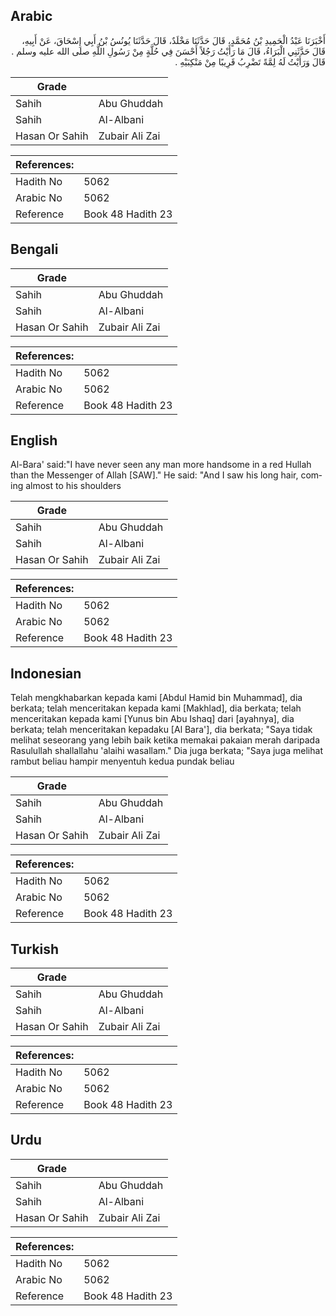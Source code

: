 ## Arabic


<div dir="rtl" lang="ar" style={{fontSize:'larger',backgroundColor:'#f8f9fa',padding:20}}>
أَخْبَرَنَا عَبْدُ الْحَمِيدِ بْنُ مُحَمَّدٍ، قَالَ حَدَّثَنَا مَخْلَدٌ، قَالَ حَدَّثَنَا يُونُسُ بْنُ أَبِي إِسْحَاقَ، عَنْ أَبِيهِ، قَالَ حَدَّثَنِي الْبَرَاءُ، قَالَ مَا رَأَيْتُ رَجُلاً أَحْسَنَ فِي حُلَّةٍ مِنْ رَسُولِ اللَّهِ صلى الله عليه وسلم ‏.‏ قَالَ وَرَأَيْتُ لَهُ لِمَّةً تَضْرِبُ قَرِيبًا مِنْ مَنْكِبَيْهِ ‏.‏
</div>
<div style={{backgroundColor:'#f8f9fa',padding:20, marginBottom: 10}}><table> <thead> <tr> <th>Grade</th> <th></th> </tr> </thead> <tbody> <tr><td>Sahih</td><td>Abu Ghuddah</td></tr><tr><td>Sahih</td><td>Al-Albani</td></tr><tr><td>Hasan Or Sahih</td><td>Zubair Ali Zai</td></tr></tbody></table><table> <thead> <tr> <th>References:</th> <th></th> </tr> </thead> <tbody><tr><td>Hadith No</td><td>5062</td></tr><tr><td>Arabic No</td><td>5062</td></tr><tr><td>Reference</td><td>Book 48 Hadith 23</td></tr></tbody></table></div>

## Bengali


<div dir="ltr" lang="bn" style={{fontSize:'larger',backgroundColor:'#f8f9fa',padding:20}}>

</div>
<div style={{backgroundColor:'#f8f9fa',padding:20, marginBottom: 10}}><table> <thead> <tr> <th>Grade</th> <th></th> </tr> </thead> <tbody> <tr><td>Sahih</td><td>Abu Ghuddah</td></tr><tr><td>Sahih</td><td>Al-Albani</td></tr><tr><td>Hasan Or Sahih</td><td>Zubair Ali Zai</td></tr></tbody></table><table> <thead> <tr> <th>References:</th> <th></th> </tr> </thead> <tbody><tr><td>Hadith No</td><td>5062</td></tr><tr><td>Arabic No</td><td>5062</td></tr><tr><td>Reference</td><td>Book 48 Hadith 23</td></tr></tbody></table></div>

## English


<div dir="ltr" lang="en" style={{fontSize:'larger',backgroundColor:'#f8f9fa',padding:20}}>
Al-Bara' said:"I have never seen any man more handsome in a red Hullah than the Messenger of Allah [SAW]." He said: "And I saw his long hair, coming almost to his shoulders
</div>
<div style={{backgroundColor:'#f8f9fa',padding:20, marginBottom: 10}}><table> <thead> <tr> <th>Grade</th> <th></th> </tr> </thead> <tbody> <tr><td>Sahih</td><td>Abu Ghuddah</td></tr><tr><td>Sahih</td><td>Al-Albani</td></tr><tr><td>Hasan Or Sahih</td><td>Zubair Ali Zai</td></tr></tbody></table><table> <thead> <tr> <th>References:</th> <th></th> </tr> </thead> <tbody><tr><td>Hadith No</td><td>5062</td></tr><tr><td>Arabic No</td><td>5062</td></tr><tr><td>Reference</td><td>Book 48 Hadith 23</td></tr></tbody></table></div>

## Indonesian


<div dir="ltr" lang="id" style={{fontSize:'larger',backgroundColor:'#f8f9fa',padding:20}}>
Telah mengkhabarkan kepada kami [Abdul Hamid bin Muhammad], dia berkata; telah menceritakan kepada kami [Makhlad], dia berkata; telah menceritakan kepada kami [Yunus bin Abu Ishaq] dari [ayahnya], dia berkata; telah menceritakan kepadaku [Al Bara'], dia berkata; "Saya tidak melihat seseorang yang lebih baik ketika memakai pakaian merah daripada Rasulullah shallallahu 'alaihi wasallam." Dia juga berkata; "Saya juga melihat rambut beliau hampir menyentuh kedua pundak beliau
</div>
<div style={{backgroundColor:'#f8f9fa',padding:20, marginBottom: 10}}><table> <thead> <tr> <th>Grade</th> <th></th> </tr> </thead> <tbody> <tr><td>Sahih</td><td>Abu Ghuddah</td></tr><tr><td>Sahih</td><td>Al-Albani</td></tr><tr><td>Hasan Or Sahih</td><td>Zubair Ali Zai</td></tr></tbody></table><table> <thead> <tr> <th>References:</th> <th></th> </tr> </thead> <tbody><tr><td>Hadith No</td><td>5062</td></tr><tr><td>Arabic No</td><td>5062</td></tr><tr><td>Reference</td><td>Book 48 Hadith 23</td></tr></tbody></table></div>

## Turkish


<div dir="ltr" lang="tr" style={{fontSize:'larger',backgroundColor:'#f8f9fa',padding:20}}>

</div>
<div style={{backgroundColor:'#f8f9fa',padding:20, marginBottom: 10}}><table> <thead> <tr> <th>Grade</th> <th></th> </tr> </thead> <tbody> <tr><td>Sahih</td><td>Abu Ghuddah</td></tr><tr><td>Sahih</td><td>Al-Albani</td></tr><tr><td>Hasan Or Sahih</td><td>Zubair Ali Zai</td></tr></tbody></table><table> <thead> <tr> <th>References:</th> <th></th> </tr> </thead> <tbody><tr><td>Hadith No</td><td>5062</td></tr><tr><td>Arabic No</td><td>5062</td></tr><tr><td>Reference</td><td>Book 48 Hadith 23</td></tr></tbody></table></div>

## Urdu


<div dir="rtl" lang="ur" style={{fontSize:'larger',backgroundColor:'#f8f9fa',padding:20}}>

</div>
<div style={{backgroundColor:'#f8f9fa',padding:20, marginBottom: 10}}><table> <thead> <tr> <th>Grade</th> <th></th> </tr> </thead> <tbody> <tr><td>Sahih</td><td>Abu Ghuddah</td></tr><tr><td>Sahih</td><td>Al-Albani</td></tr><tr><td>Hasan Or Sahih</td><td>Zubair Ali Zai</td></tr></tbody></table><table> <thead> <tr> <th>References:</th> <th></th> </tr> </thead> <tbody><tr><td>Hadith No</td><td>5062</td></tr><tr><td>Arabic No</td><td>5062</td></tr><tr><td>Reference</td><td>Book 48 Hadith 23</td></tr></tbody></table></div>
